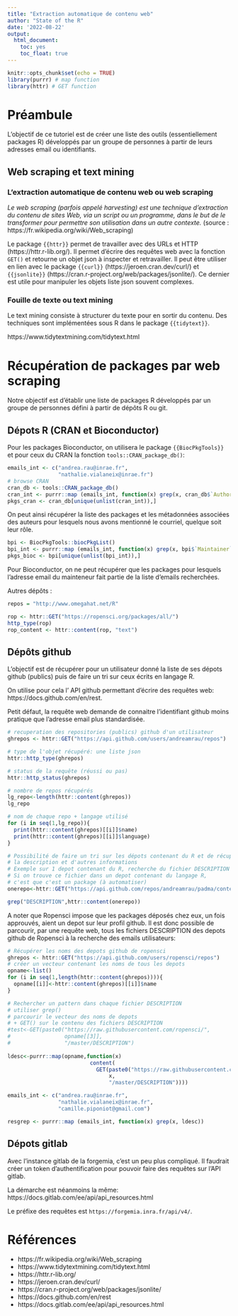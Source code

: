 ```yaml
---
title: "Extraction automatique de contenu web"
author: "State of the R"
date: '2022-08-22'
output:
  html_document:
    toc: yes
    toc_float: true
---
```


```r
knitr::opts_chunk$set(echo = TRUE)
library(purrr) # map function
library(httr) # GET function
```

# Préambule

L'objectif de ce tutoriel est de créer une liste des outils (essentiellement packages R) développés par un groupe de personnes à partir de leurs adresses email ou identifiants.

## Web scraping et text mining

### L'extraction automatique de contenu web ou web scraping

_Le web scraping (parfois appelé harvesting) est une technique d'extraction du contenu de sites Web, via un script ou un programme, dans le but de le transformer pour permettre son utilisation dans un autre contexte._ (source : https://fr.wikipedia.org/wiki/Web_scraping)

Le package `{{httr}}` permet de travailler avec des URLs et HTTP (https://httr.r-lib.org/). Il permet d'écrire des requêtes web avec la fonction `GET()` et retourne un objet json à inspecter et retravailler. Il peut être utiliser en lien avec le package `{{curl}}` (https://jeroen.cran.dev/curl/) et `{{jsonlite}}` (https://cran.r-project.org/web/packages/jsonlite/). Ce dernier est utile pour manipuler les objets liste json souvent complexes.

### Fouille de texte ou text mining

Le text mining consiste à structurer du texte pour en sortir du contenu. Des techniques sont implémentées sous R dans le package `{{tidytext}}`. 

https://www.tidytextmining.com/tidytext.html

# Récupération de packages par web scraping

Notre objectif est d'établir une liste de packages R développés par un groupe de personnes défini à partir de dépôts R ou git.

## Dépots R (CRAN et Bioconductor)
Pour les packages Bioconductor, on utilisera le package `{{BiocPkgTools}}` et pour ceux du CRAN la fonction `tools::CRAN_package_db()`:

```r
emails_int <- c("andrea.rau@inrae.fr",
                "nathalie.vialaneix@inrae.fr")
# browse CRAN
cran_db <- tools::CRAN_package_db()
cran_int <- purrr::map (emails_int, function(x) grep(x, cran_db$`Authors@R`))
pkgs_cran <- cran_db[unique(unlist(cran_int)),]
```

On peut ainsi récupérer la liste des packages et les métadonnées associées des auteurs pour lesquels nous avons mentionné le courriel, quelque soit leur rôle.

```r
bpi <- BiocPkgTools::biocPkgList()
bpi_int <- purrr::map (emails_int, function(x) grep(x, bpi$`Maintainer`))
pkgs_bioc <- bpi[unique(unlist(bpi_int)),]
```

Pour Bioconductor, on ne peut récupérer que les packages pour lesquels l'adresse email du mainteneur fait partie de la liste d'emails recherchées.

Autres dépôts :


```r
repos = "http://www.omegahat.net/R"
```


```r
rop <- httr::GET("https://ropensci.org/packages/all/")
http_type(rop)
rop_content <- httr::content(rop, "text")
```

## Dépôts github

L'objectif est de récupérer pour un utilisateur donné la liste de ses dépots github (publics) puis de faire un tri sur ceux écrits en langage R.

On utilise pour cela l' API github permettant d'écrire des requêtes web: https://docs.github.com/en/rest.

Petit défaut, la requête web demande de connaitre l'identifiant github moins pratique que l'adresse email plus standardisée.

```r
# recuperation des repositories (publics) github d'un utilisateur
ghrepos <- httr::GET("https://api.github.com/users/andreamrau/repos")

# type de l'objet récupéré: une liste json
httr::http_type(ghrepos)

# status de la requête (réussi ou pas)
httr::http_status(ghrepos)

# nombre de repos récupérés
lg_repo<-length(httr::content(ghrepos))
lg_repo

# nom de chaque repo + langage utilisé
for (i in seq(1,lg_repo)){
  print(httr::content(ghrepos)[[i]]$name)
  print(httr::content(ghrepos)[[i]]$language)
}

# Possibilité de faire un tri sur les dépots contenant du R et de récupérer 
# la description et d'autres informations
# Exemple sur 1 depot contenant du R, recherche du fichier DESCRIPTION
# Si on trouve ce fichier dans un depot contenant du langage R, 
# c'est que c'est un package (à automatiser)
onerepo<-httr::GET("https://api.github.com/repos/andreamrau/padma/contents/")

grep("DESCRIPTION",httr::content(onerepo))

```

A noter que Ropensci impose que les packages déposés chez eux, un fois approuvés, aient un depot sur leur profil github. Il est donc possible de parcourir, par une requête web, tous les fichiers DESCRIPTION des depots github de Ropensci à la recherche des emails utilisateurs:

```r
# Récupérer les noms des depots github de ropensci
ghrepos <- httr::GET("https://api.github.com/users/ropensci/repos")
# créer un vecteur contenant les noms de tous les depots
opname<-list()
for (i in seq(1,length(httr::content(ghrepos)))){
  opname[[i]]<-httr::content(ghrepos)[[i]]$name
}

# Rechercher un pattern dans chaque fichier DESCRIPTION
# utiliser grep()
# parcourir le vecteur des noms de depots 
# + GET() sur le contenu des fichiers DESCRIPTION
#test<-GET(paste0("https://raw.githubusercontent.com/ropensci/",
#                 opname[[3]],
#                 "/master/DESCRIPTION")
          
ldesc<-purrr::map(opname,function(x)
                          content(
                            GET(paste0("https://raw.githubusercontent.com/ropensci/",
                                x,
                                "/master/DESCRIPTION"))))  

emails_int <- c("andrea.rau@inrae.fr",
                "nathalie.vialaneix@inrae.fr",
                "camille.piponiot@gmail.com")

resgrep <- purrr::map (emails_int, function(x) grep(x, ldesc))

```


## Dépots gitlab

Avec l'instance gitlab de la forgemia, c'est un peu plus compliqué. Il faudrait créer un token d'authentification pour pouvoir faire des requêtes sur l'API gitlab.

La démarche est néanmoins la même: https://docs.gitlab.com/ee/api/api_resources.html

Le préfixe des requêtes est  `https://forgemia.inra.fr/api/v4/`.

# Références

* https://fr.wikipedia.org/wiki/Web_scraping
* https://www.tidytextmining.com/tidytext.html
* https://httr.r-lib.org/
* https://jeroen.cran.dev/curl/
* https://cran.r-project.org/web/packages/jsonlite/
* https://docs.github.com/en/rest
* https://docs.gitlab.com/ee/api/api_resources.html